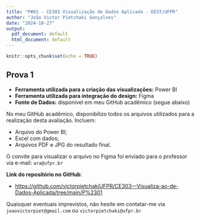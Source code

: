 ```yaml
---
title: "P#01 - CE303 Visualização de Dados Aplicada - DEST/UFPR"
author: "João Victor Pietchaki Gonçalves"
date: "2024-10-27"
output:
  pdf_document: default
  html_document: default
---
```


```r
knitr::opts_chunk$set(echo = TRUE)
```


## Prova 1

- **Ferramenta utilizada para a criação das visualizações:** Power BI  
- **Ferramenta utilizada para integração do design:** Figma  
- **Fonte de Dados:** disponível em meu GitHub acadêmico (segue abaixo)  

No meu GitHub acadêmico, disponibilizo todos os arquivos utilizados para a realização desta avaliação. Incluem:

- Arquivo do Power BI;  
- Excel com dados;  
- Arquivos PDF e JPG do resultado final.


O convite para visualizar o arquivo no Figma foi enviado para o professor via e-mail: `ara@ufpr.br`

**Link do repositório no GitHub**:

+ [https://github.com/victorpietchakiUFPR/CE303---Visualiza-ao-de-Dados-Aplicada/tree/main/P%2301](https://github.com/victorpietchakiUFPR/CE303---Visualiza-ao-de-Dados-Aplicada/tree/main/P%2301)

Quaisquer eventuais imprevistos, não hesite em contatar-me via `joaovictorpiet@gmail.com` ou `victorpietchaki@ufpr.br`
